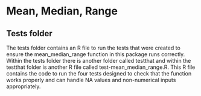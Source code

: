 # Mean, Median, Range
## Tests folder

The tests folder contains an R file to run the tests that were created to ensure the mean_median_range function in this package runs correctly. 
Within the tests folder there is another folder called testthat and within the testthat folder is another R file called test-mean_median_range.R. This R file contains the code to run the four tests designed to check that the function works properly and can handle NA values and non-numerical inputs appropriately. 
